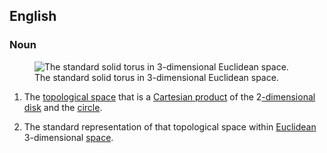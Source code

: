 ==English==
{{wikipedia}}
===Noun===
{{en-noun|solid tor|i|head=[[solid]] [[torus]]}}
[[Image:Torus2.png|thumb|right|The standard solid torus in 3-dimensional Euclidean space.]]
# {{context|topology}} The [[topological space]] that is a [[Cartesian product]] of the 2[[-dimensional]] [[disk]] and the [[circle]].
# {{context|mathematics}} The standard representation of that topological space within [[Euclidean]] 3-dimensional [[space]].